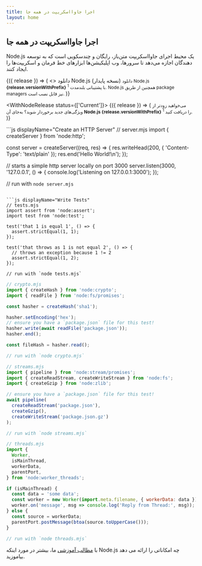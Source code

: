 ```yaml
---
title: اجرا جاوااسکریپت در همه جا
layout: home
---
```


<section>
<WithBadge section="index" />

<div>
  <h1 className="special">اجرا جاوااسکریپت در همه جا</h1>

Node.js یک محیط اجرای جاوااسکریپت متن‌باز، رایگان و چندسکویی است
که به توسعه دهندگان اجازه می‌دهد تا سرورها، وب اپلیکیشن‌ها
ابزارهای خط فرمان و اسکریپت‌ها را ایجاد کنند.

</div>

<div>
  <WithNodeRelease status={['LTS']}>
    {({ release }) => (
      <>
        <DownloadButton release={release}>دانلود Node.js (نسخه پایدار)</DownloadButton>
        <small>
          دانلود Node.js <b>{release.versionWithPrefix}</b>
          <sup title="دانلود نصب‌کننده Node.js برای پلتفرم فعلی شما">1</sup> با پشتیبانی بلندمدت.
          Node.js همچنین از طریق <Link href="/download/package-manager">package managers</Link> نیز قابل نصب است.
        </small>
      </>
    )}
  </WithNodeRelease>

  <WithNodeRelease status={['Current']}>
    {({ release }) => (
      <small>
        می‌خواهید زودتر از ویژگی‌های جدید برخوردار شوید؟
        به‌جای آن <b>Node.js <DownloadLink release={release}>{release.versionWithPrefix}</DownloadLink></b>
        <sup title="دانلود نصب‌کننده Node.js برای پلتفرم فعلی شما">1</sup> را دریافت کنید.
      </small>
    )}
  </WithNodeRelease>
</div>
</section>

<section>
<div>
  ```js displayName="Create an HTTP Server"
  // server.mjs
  import { createServer } from 'node:http';

const server = createServer((req, res) => {
res.writeHead(200, { 'Content-Type': 'text/plain' });
res.end('Hello World!\n');
});

// starts a simple http server locally on port 3000
server.listen(3000, '127.0.0.1', () => {
console.log('Listening on 127.0.0.1:3000');
});

// run with `node server.mjs`

````

```js displayName="Write Tests"
// tests.mjs
import assert from 'node:assert';
import test from 'node:test';

test('that 1 is equal 1', () => {
  assert.strictEqual(1, 1);
});

test('that throws as 1 is not equal 2', () => {
  // throws an exception because 1 != 2
  assert.strictEqual(1, 2);
});

// run with `node tests.mjs`
````

```js displayName="Read and Hash a File"
// crypto.mjs
import { createHash } from 'node:crypto';
import { readFile } from 'node:fs/promises';

const hasher = createHash('sha1');

hasher.setEncoding('hex');
// ensure you have a `package.json` file for this test!
hasher.write(await readFile('package.json'));
hasher.end();

const fileHash = hasher.read();

// run with `node crypto.mjs`
```

```js displayName="Streams Pipeline"
// streams.mjs
import { pipeline } from 'node:stream/promises';
import { createReadStream, createWriteStream } from 'node:fs';
import { createGzip } from 'node:zlib';

// ensure you have a `package.json` file for this test!
await pipeline(
  createReadStream('package.json'),
  createGzip(),
  createWriteStream('package.json.gz')
);

// run with `node streams.mjs`
```

```js displayName="Work with Threads"
// threads.mjs
import {
  Worker,
  isMainThread,
  workerData,
  parentPort,
} from 'node:worker_threads';

if (isMainThread) {
  const data = 'some data';
  const worker = new Worker(import.meta.filename, { workerData: data });
  worker.on('message', msg => console.log('Reply from Thread:', msg));
} else {
  const source = workerData;
  parentPort.postMessage(btoa(source.toUpperCase()));
}

// run with `node threads.mjs`
```

</div>

با [مطالب آموزشی](/learn) ما، بیشتر در مورد اینکه Node.js چه امکاناتی را ارائه می دهد بیاموزید.

</section>
